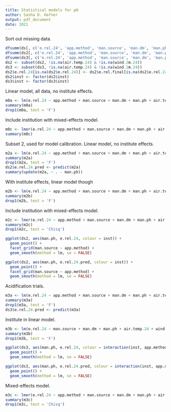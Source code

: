 ```yaml
---
title: Statistical models for pH
author: Sasha D. Hafner
output: pdf_document
date: 2021
---
```


Sort out missing data.

```r
dfsumm(ds[, c('e.rel.24', 'app.method', 'man.source', 'man.dm', 'man.ph', 'air.temp.24', 'wind.2m.24')])
dfsumm(ds2[, c('e.rel.24', 'app.method', 'man.source', 'man.dm', 'man.ph', 'air.temp.24', 'wind.2m.24')])
dfsumm(ds3[, c('e.rel.24', 'app.method', 'man.source', 'man.dm', 'man.ph', 'air.temp.24', 'wind.2m.24')])
ds2 <- subset(ds2, !is.na(air.temp.24) & !is.na(wind.2m.24))
ds3 <- subset(ds3, !is.na(air.temp.24) & !is.na(wind.2m.24))
ds2$e.rel.24[is.na(ds2$e.rel.24)] <- ds2$e.rel.final[is.na(ds2$e.rel.24)]
ds2$inst <- factor(ds2$inst)
ds3$inst <- factor(ds3$inst)
```

Linear model, all data, no institute effects.

```r
m0a <- lm(e.rel.24 ~ app.method + man.source + man.dm + man.ph + air.temp.24 + wind.2m.24, data = ds)
summary(m0a)
drop1(m0a, test = 'F')
```

Include institution with mixed-effects model.

```r
m0c <- lmer(e.rel.24 ~ app.method + man.source + man.dm + man.ph + air.temp.24 + wind.2m.24 + (1|inst) , data = ds)
summary(m0c)
```

Subset 2, used for model calibration.
Linear model, no institute effects.

```r
m2a <- lm(e.rel.24 ~ app.method + man.source + man.dm + man.ph + air.temp.24 + wind.2m.24, data = ds2)
summary(m2a)
drop1(m2a, test = 'F')
ds2$e.rel.24.pred <- predict(m2a)
summary(update(m2a, ~ . - man.ph))
```

With institute effects, linear model though

```r
m2b <- lm(e.rel.24 ~ app.method + man.source + man.dm + man.ph + air.temp.24 + wind.2m.24 + factor(inst), data = ds2)
summary(m2b)
drop1(m2b, test = 'F')
```

Include institution with mixed-effects model.

```r
m2c <- lmer(e.rel.24 ~ app.method + man.source + man.dm + man.ph + air.temp.24 + wind.2m.24 + (1|inst) , data = ds2)
summary(m2c)
drop1(m2c, test = 'Chisq')
```

```r
ggplot(ds2, aes(man.ph, e.rel.24, colour = inst)) +
  geom_point() +
  facet_grid(man.source ~ app.method) +
  geom_smooth(method = lm, se = FALSE)
```

```r
ggplot(ds2, aes(man.ph, e.rel.24.pred, colour = inst)) +
  geom_point() +
  facet_grid(man.source ~ app.method) +
  geom_smooth(method = lm, se = FALSE)
```

Acidification trials.

```r
m3a <- lm(e.rel.24 ~ app.method + man.source + man.dm + man.ph + air.temp.24 + wind.2m.24, data = ds3)
summary(m3a)
drop1(m3a, test = 'F')
ds3$e.rel.24.pred <- predict(m3a)
```

Institute in linear model.

```r
m3b <- lm(e.rel.24 ~ man.source + man.dm + man.ph + air.temp.24 + wind.2m.24 + factor(inst), data = ds3)
summary(m3b)
drop1(m3b, test = 'F')
```

```r
ggplot(ds3, aes(man.ph, e.rel.24, colour = interaction(inst, app.method))) +
  geom_point() +
  geom_smooth(method = lm, se = FALSE)
```

```r
ggplot(ds3, aes(man.ph, e.rel.24.pred, colour = interaction(inst, app.method))) +
  geom_point() +
  geom_smooth(method = lm, se = FALSE)
```

Mixed-effects model.

```r
m3c <- lmer(e.rel.24 ~ app.method + man.source + man.dm + man.ph + air.temp.24 + wind.2m.24 + (1|inst) , data = ds3)
summary(m3c)
drop1(m3c, test = 'Chisq')
```

